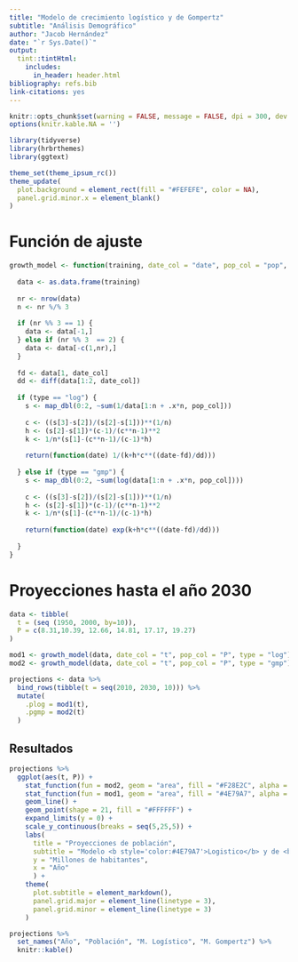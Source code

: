```yaml
---
title: "Modelo de crecimiento logístico y de Gompertz"
subtitle: "Análisis Demográfico"
author: "Jacob Hernández"
date: "`r Sys.Date()`"
output: 
  tint::tintHtml:
    includes:
      in_header: header.html
bibliography: refs.bib
link-citations: yes
---
```

```r
knitr::opts_chunk$set(warning = FALSE, message = FALSE, dpi = 300, dev = "ragg_png")
options(knitr.kable.NA = '')

library(tidyverse)
library(hrbrthemes)
library(ggtext)

theme_set(theme_ipsum_rc())
theme_update(
  plot.background = element_rect(fill = "#FEFEFE", color = NA),
  panel.grid.minor.x = element_blank()
)
```

# Función de ajuste 

```r
growth_model <- function(training, date_col = "date", pop_col = "pop", type = c("log","gmp")){
  
  data <- as.data.frame(training)
  
  nr <- nrow(data)
  n <- nr %/% 3
   
  if (nr %% 3 == 1) {
    data <- data[-1,]
  } else if (nr %% 3  == 2) {
    data <- data[-c(1,nr),]
  }
  
  fd <- data[1, date_col]
  dd <- diff(data[1:2, date_col])
  
  if (type == "log") {
    s <- map_dbl(0:2, ~sum(1/data[1:n + .x*n, pop_col]))
  
    c <- ((s[3]-s[2])/(s[2]-s[1]))**(1/n)
    h <- (s[2]-s[1])*(c-1)/(c**n-1)**2
    k <- 1/n*(s[1]-(c**n-1)/(c-1)*h) 
    
    return(function(date) 1/(k+h*c**((date-fd)/dd)))
    
  } else if (type == "gmp") {
    s <- map_dbl(0:2, ~sum(log(data[1:n + .x*n, pop_col])))
  
    c <- ((s[3]-s[2])/(s[2]-s[1]))**(1/n)
    h <- (s[2]-s[1])*(c-1)/(c**n-1)**2
    k <- 1/n*(s[1]-(c**n-1)/(c-1)*h) 
    
    return(function(date) exp(k+h*c**((date-fd)/dd)))
    
  }
}
```

# Proyecciones hasta el año 2030

```r
data <- tibble(
  t = (seq (1950, 2000, by=10)),
  P = c(8.31,10.39, 12.66, 14.81, 17.17, 19.27)
)

mod1 <- growth_model(data, date_col = "t", pop_col = "P", type = "log")
mod2 <- growth_model(data, date_col = "t", pop_col = "P", type = "gmp")

projections <- data %>% 
  bind_rows(tibble(t = seq(2010, 2030, 10))) %>% 
  mutate(
    .plog = mod1(t), 
    .pgmp = mod2(t) 
  )
```

## Resultados

```r
projections %>% 
  ggplot(aes(t, P)) +
    stat_function(fun = mod2, geom = "area", fill = "#F28E2C", alpha = 0.3) +
    stat_function(fun = mod1, geom = "area", fill = "#4E79A7", alpha = 0.5) +
    geom_line() +
    geom_point(shape = 21, fill = "#FFFFFF") +
    expand_limits(y = 0) +
    scale_y_continuous(breaks = seq(5,25,5)) +
    labs(
      title = "Proyecciones de población",
      subtitle = "Modelo <b style='color:#4E79A7'>Logistico</b> y de <b style='color:#F28E2C'>Gompertz</b>",
      y = "Millones de habitantes",
      x = "Año"
      ) +
    theme(
      plot.subtitle = element_markdown(),
      panel.grid.major = element_line(linetype = 3),
      panel.grid.minor = element_line(linetype = 3)
    )
```

```r
projections %>% 
  set_names("Año", "Población", "M. Logístico", "M. Gompertz") %>% 
  knitr::kable()
```
